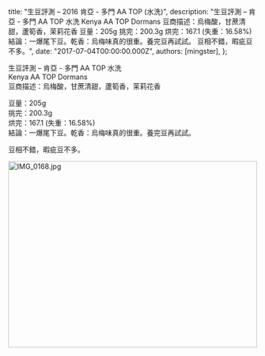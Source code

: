 
  title: "生豆評測 – 2016 肯亞 - 多門 AA TOP (水洗)",
  description: "生豆評測 – 肯亞 - 多門 AA TOP 水洗 Kenya AA TOP Dormans 豆商描述：烏梅酸，甘蔗清甜，蘆筍香，茉莉花香 豆量：205g 挑完：200.3g 烘完：167.1 (失重：16.58%) 結論：一爆尾下豆。乾香：烏梅味真的很重。養完豆再試試。 豆相不錯，暇疵豆不多。",
  date: "2017-07-04T00:00:00.000Z",
  authors: [mingster],
};

<p>生豆評測 – 肯亞 - 多門 AA TOP 水洗<br />
Kenya AA TOP Dormans<br />
豆商描述：烏梅酸，甘蔗清甜，蘆筍香，茉莉花香</p>
<p>豆量：205g<br />
挑完：200.3g<br />
烘完：167.1 (失重：16.58%)<br />
結論：一爆尾下豆。乾香：烏梅味真的很重。養完豆再試試。</p>
<p>豆相不錯，暇疵豆不多。</p>
<p><img class="  wp-image-1844 aligncenter" src="/img/img_01681.jpg" alt="IMG_0168.jpg" width="503" height="377" /></p>
